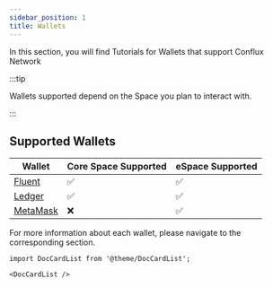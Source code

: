 ```yaml
---
sidebar_position: 1
title: Wallets
---
```


In this section, you will find Tutorials for Wallets that support Conflux Network

:::tip

Wallets supported depend on the Space you plan to interact with.

:::

## Supported Wallets

| Wallet | Core Space Supported | eSpace Supported |
| -------- | -------- | --------| 
| [Fluent](./fluent) | ✅ | ✅ |
| [Ledger](./ledger) | ✅ | ✅ |
| [MetaMask](./metamask)| ❌ | ✅ |

For more information about each wallet, please navigate to the corresponding section.


```mdx-code-block
import DocCardList from '@theme/DocCardList';

<DocCardList />
```
